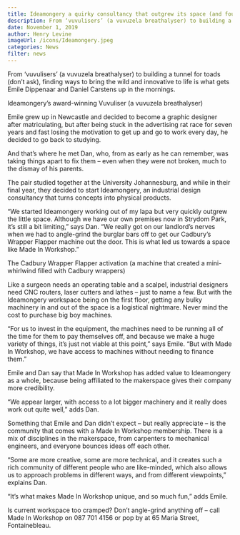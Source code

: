 ```yaml
---
title: Ideamongery a quirky consultancy that outgrew its space (and found a new home)
description: From ‘vuvulisers’ (a vuvuzela breathalyser) to building a tunnel for toads (don’t ask), finding ways to bring the wild and innovative to life is what gets Emile Dippenaar and Daniel Carstens up in the mornings.
date: November 1, 2019
author: Henry Levine
imageUrl: /icons/Ideamongery.jpeg
categories: News
filter: news
---
```


From ‘vuvulisers’ (a vuvuzela breathalyser) to building a tunnel for toads (don’t ask), finding ways to bring the wild and innovative to life is what gets Emile Dippenaar and Daniel Carstens up in the mornings.


Ideamongery’s award-winning Vuvuliser (a vuvuzela breathalyser)

Emile grew up in Newcastle and decided to become a graphic designer after matriculating, but after being stuck in the advertising rat race for seven years and fast losing the motivation to get up and go to work every day, he decided to go back to studying.

And that’s where he met Dan, who, from as early as he can remember, was taking things apart to fix them – even when they were not broken, much to the dismay of his parents.

The pair studied together at the University Johannesburg, and while in their final year, they decided to start Ideamongery, an industrial design consultancy that turns concepts into physical products.

“We started Ideamongery working out of my lapa but very quickly outgrew the little space. Although we have our own premises now in Strydom Park, it’s still a bit limiting,” says Dan. “We really got on our landlord’s nerves when we had to angle-grind the burglar bars off to get our Cadbury’s Wrapper Flapper machine out the door. This is what led us towards a space like Made In Workshop.”


The Cadbury Wrapper Flapper activation (a machine that created a mini-whirlwind filled with Cadbury wrappers)

Like a surgeon needs an operating table and a scalpel, industrial designers need CNC routers, laser cutters and lathes – just to name a few. But with the Ideamongery workspace being on the first floor, getting any bulky machinery in and out of the space is a logistical nightmare. Never mind the cost to purchase big boy machines.

“For us to invest in the equipment, the machines need to be running all of the time for them to pay themselves off, and because we make a huge variety of things, it’s just not viable at this point,” says Emile. “But with Made In Workshop, we have access to machines without needing to finance them.”

Emile and Dan say that Made In Workshop has added value to Ideamongery as a whole, because being affiliated to the makerspace gives their company more credibility.

“We appear larger, with access to a lot bigger machinery and it really does work out quite well,” adds Dan.

Something that Emile and Dan didn’t expect – but really appreciate – is the community that comes with a Made In Workshop membership. There is a mix of disciplines in the makerspace, from carpenters to mechanical engineers, and everyone bounces ideas off each other.

“Some are more creative, some are more technical, and it creates such a rich community of different people who are like-minded, which also allows us to approach problems in different ways, and from different viewpoints,” explains Dan.

“It’s what makes Made In Workshop unique, and so much fun,” adds Emile.

Is current workspace too cramped? Don’t angle-grind anything off – call Made In Workshop on 087 701 4156 or pop by at 65 Maria Street, Fontainebleau.